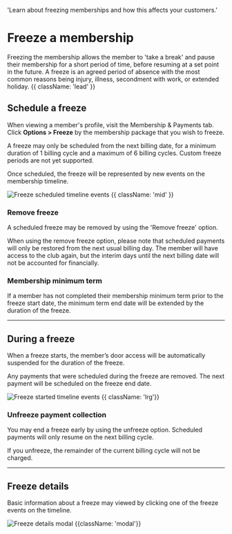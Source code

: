 
  'Learn about freezing memberships and how this affects your customers.'

<HeroPattern />

# Freeze a membership

Freezing the membership allows the member to 'take a break' and pause their membership for a short period of time, before resuming at a set point in the future. A freeze is an agreed period of absence with the most common reasons being injury, illness, secondment with work, or extended holiday. {{ className: 'lead' }}

## Schedule a freeze

When viewing a member's profile, visit the Membership & Payments tab. Click **Options > Freeze** by the membership package that you wish to freeze.

<Note>
  A freeze may only be scheduled from the next billing date, for a minimum
  duration of 1 billing cycle and a maximum of 6 billing cycles. Custom freeze
  periods are not yet supported.
</Note>

Once scheduled, the freeze will be represented by new events on the membership timeline.

![Freeze scheduled timeline events](freeze-timeline-schedule-events.png) {{ className: 'mid' }}

### Remove freeze

A scheduled freeze may be removed by using the 'Remove freeze' option.

<Note>
  When using the remove freeze option, please note that scheduled payments will
  only be restored from the next usual billing day. The member will have access
  to the club again, but the interim days until the next billing date will not
  be accounted for financially.
</Note>

### Membership minimum term

If a member has not completed their membership minimum term prior to the freeze start date, the minimum term end date will be extended by the duration of the freeze.

---

## During a freeze

When a freeze starts, the member’s door access will be automatically suspended for the duration of the freeze.

Any payments that were scheduled during the freeze are removed. The next payment will be scheduled on the freeze end date.

![Freeze started timeline events](timeline-freeze-started.png) {{ className: 'lrg'}}

### Unfreeze payment collection

You may end a freeze early by using the unfreeze option. Scheduled payments will only resume on the next billing cycle.

<Note>
  If you unfreeze, the remainder of the current billing cycle will not be
  charged.
</Note>

---

## Freeze details

Basic information about a freeze may viewed by clicking one of the freeze events on the timeline.

![Freeze details modal](freeze-details-modal.png) {{className: 'modal'}}
